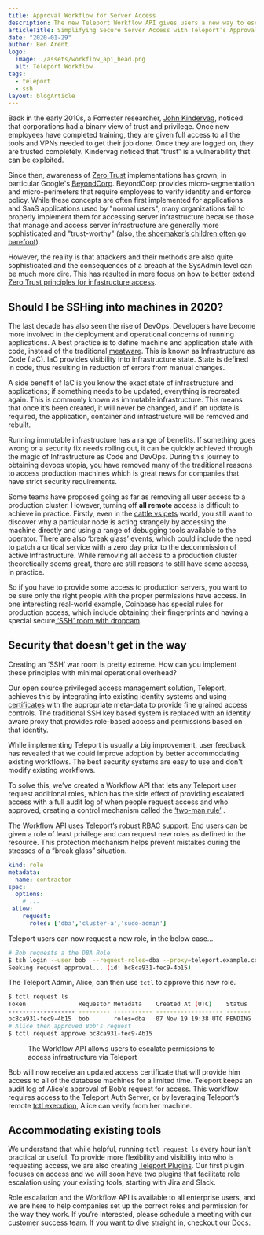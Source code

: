 ```yaml
---
title: Approval Workflow for Server Access
description: The new Teleport Workflow API gives users a new way to escalate permissions with administrative approval.
articleTitle: Simplifying Secure Server Access with Teleport’s Approval Workflow
date: "2020-01-29"
author: Ben Arent
logo:
  image: ./assets/workflow_api_head.png
  alt: Teleport Workflow
tags:
  - teleport
  - ssh
layout: blogArticle
---
```



Back in the early 2010s, a Forrester researcher, [John Kindervag](https://www.forrester.com/speakers/john-kindervag/), noticed that
corporations had a binary view of trust and privilege. Once new employees have completed training, they are given full access to all the
tools and VPNs needed to get their job done. Once they are logged on, they are trusted completely. Kindervag noticed that “trust” is a
vulnerability that can be exploited.

Since then, awareness of [Zero Trust](https://goteleport.com/blog/zero-to-zero-trust/) implementations has grown, in particular Google's
[BeyondCorp](https://en.wikipedia.org/wiki/BeyondCorp). BeyondCorp provides micro-segmentation and micro-perimeters that require employees
to verify identity and enforce policy. While these concepts are often first implemented for applications and SaaS applications used by
"normal users", many organizations fail to properly implement them for accessing server infrastructure because those that manage and access
server infrastructure are generally more sophisticated and "trust-worthy" (also, [the shoemaker’s children often go
barefoot](https://en.wiktionary.org/wiki/the_shoemaker%27s_children_go_barefoot)).

However, the reality is that attackers and their methods are also quite sophisticated and the consequences of a breach at the SysAdmin level
can be much more dire. This has resulted in more focus on how to better extend [Zero Trust principles for infastructure
access](https://goteleport.com/blog/zero-to-zero-trust/).

## Should I be SSHing into machines in 2020?

The last decade has also seen the rise of DevOps. Developers have become more involved in the deployment and operational concerns of running
applications. A best practice is to define machine and application state with code, instead of the traditional
[meatware](https://www.wired.com/2016/06/its-not-just-robots-skilled-jobs-are-going-to-meatware/). This is known as Infrastructure as Code
(IaC). IaC provides visibility into infrastructure state. State is defined in code, thus resulting in reduction of errors from manual
changes.

A side benefit of IaC is you know the exact state of infrastructure and applications; if something needs to be updated, everything is
recreated again. This is commonly known as immutable infrastructure. This means that once it’s been created, it will never be changed, and
if an update is required, the application, container and infrastructure will be removed and rebuilt.

Running immutable infrastructure has a range of benefits. If something goes wrong or a security fix needs rolling out, it can be quickly
achieved through the magic of Infrastructure as Code and DevOps. During this journey to obtaining devops utopia, you have removed many of
the traditional reasons to access production machines which is great news for companies that have strict security requirements.

Some teams have proposed going as far as removing all user access to a production cluster. However, turning off **all remote** access is
difficult to achieve in practice. Firstly, even in the [cattle vs
pets](http://cloudscaling.com/blog/cloud-computing/the-history-of-pets-vs-cattle/) world, you still want to discover why a particular node
is acting strangely by accessing the machine directly and using a range of debugging tools available to the operator. There are also ‘break
glass’ events, which could include the need to patch a critical service with a zero day prior to the decommission of active Infrastructure.
While removing all access to a production cluster theoretically seems great, there are still reasons to still have some access, in practice.

So if you have to provide some access to production servers, you want to be sure only the right people with the proper permissions have
access. In one interesting real-world example, Coinbase has special rules for production access, which include obtaining their fingerprints
and having a special secure[ ‘SSH’ room with
dropcam](https://blog.coinbase.com/how-coinbase-builds-secure-infrastructure-to-store-bitcoin-in-the-cloud-30a6504e40ba).

## Security that doesn't get in the way

Creating an ‘SSH’ war room is pretty extreme. How can you implement these principles with minimal operational overhead?

Our open source privileged access management solution, Teleport, achieves this by integrating into existing identity systems and using
[certificates](https://goteleport.com/how-it-works/certificate-based-authentication-ssh-kubernetes/) with the appropriate meta-data to provide fine grained access controls. The
traditional SSH key based system is replaced with an identity aware proxy that provides role-based access and permissions based on that
identity.

While implementing Teleport is usually a big improvement, user feedback has revealed that we could improve adoption by better accommodating
existing workflows. The best security systems are easy to use and don't modify existing workflows.

To solve this, we’ve created a Workflow API that lets any Teleport user request additional roles, which has the side effect of providing
escalated access with a full audit log of when people request access and who approved, creating a control mechanism called the [‘two-man
rule’](https://en.wikipedia.org/wiki/Two-man_rule) .

The Workflow API uses Teleport’s robust [RBAC](https://goteleport.com/docs/access-controls/introduction/) support. End users can be given a role of least
privilege and can request new roles as defined in the resource. This protection mechanism helps prevent mistakes during the stresses of a
“break glass” situation.

```yaml
kind: role
metadata:
  name: contractor
spec:
  options:
    # ...
 allow:
    request:
      roles: ['dba','cluster-a','sudo-admin']
```

Teleport users can now request a new role, in the below case...

```bash
# Bob requests a the DBA Role
$ tsh login --user bob  --request-roles=dba --proxy=teleport.example.com:3080
Seeking request approval... (id: bc8ca931-fec9-4b15)
```

The Teleport Admin, Alice, can then use `tctl` to approve this new role.

```bash
$ tctl request ls
Token               Requestor Metadata    Created At (UTC)    Status
------------------- --------- ----------- ------------------- -------
bc8ca931-fec9-4b15  bob       roles=dba   07 Nov 19 19:38 UTC PENDING
# Alice then approved Bob's request
$ tctl request approve bc8ca931-fec9-4b15
```

<figure>
  <BlogImage
    src="./assets/workflow_api_diagram.png"
    width="100%"
    alt="Teleport Workflow API"
  />
  <figcaption>
    The Workflow API allows users to escalate permissions to access
    infrastructure via Teleport
  </figcaption>
</figure>

Bob will now receive an updated access certificate that will provide him access to all of the database machines for a limited time.
Teleport keeps an audit log of Alice's approval of Bob’s request for access. This workflow requires access to the Teleport Auth Server, or
by leveraging Teleport’s remote [tctl execution](https://github.com/gravitational/teleport/pull/2991), Alice can verify from her machine.

<EmailSubscribeViolet />

## Accommodating existing tools

We understand that while helpful, running `tctl request ls` every hour isn’t practical or useful. To provide more flexibility and visibility
into who is requesting access, we are also creating [Teleport Plugins](https://github.com/gravitational/teleport-plugins). Our first plugin
focuses on access and we will soon have two plugins that facilitate role escalation using your existing tools, starting with Jira and Slack.

Role escalation and the Workflow API is available to all enterprise users, and we are here to help companies set up the correct roles and
permission for the way they work. If you’re interested, please schedule a meeting with our customer success team. If you want to dive
straight in, checkout our [Docs](https://goteleport.com/docs/access-controls/introduction/).

